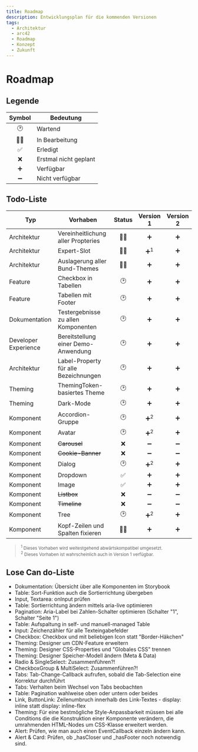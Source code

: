 ```yaml
---
title: Roadmap
description: Entwicklungsplan für die kommenden Versionen
tags:
  - Architektur
  - arc42
  - Roadmap
  - Konzept
  - Zukunft
---
```


# Roadmap

## Legende

| Symbol | Bedeutung             |
| :----: | --------------------- |
|   🕑   | Wartend               |
|   👩‍💻   | In Bearbeitung        |
|   ✅   | Erledigt              |
|   ❌   | Erstmal nicht geplant |
|   ➕   | Verfügbar             |
|   ➖   | Nicht verfügbar       |

## Todo-Liste

| Typ                  | Vorhaben                              | Status |   Version 1    | Version 2 |
| -------------------- | ------------------------------------- | :----: | :------------: | :-------: |
| Architektur          | Vereinheitlichung aller Propteries    |   👩‍💻   |       ➕       |    ➕     |
| Architektur          | Expert-Slot                           |   👩‍💻   | ➕<sup>1</sup> |    ➕     |
| Architektur          | Auslagerung aller Bund-Themes         |   👩‍💻   |       ➕       |    ➕     |
| Feature              | Checkbox in Tabellen                  |   🕑   |       ➕       |    ➕     |
| Feature              | Tabellen mit Footer                   |   🕑   |       ➕       |    ➕     |
| Dokumentation        | Testergebnisse zu allen Komponenten   |   🕑   |       ➕       |    ➕     |
| Developer Experience | Bereitstellung einer Demo-Anwendung   |   🕑   |       ➕       |    ➕     |
| Architektur          | Label-Property für alle Bezeichnungen |   🕑   |       ➕       |    ➕     |
| Theming              | ThemingToken-basiertes Theme          |   🕑   |       ➕       |    ➕     |
| Theming              | Dark-Mode                             |   🕑   |       ➕       |    ➕     |
| Komponent            | Accordion-Gruppe                      |   🕑   | ➕<sup>2</sup> |    ➕     |
| Komponent            | Avatar                                |   🕑   | ➕<sup>2</sup> |    ➕     |
| Komponent            | ~~Carousel~~                          |   ❌   |       ➖       |    ➖     |
| Komponent            | ~~Cookie-Banner~~                     |   ❌   |       ➖       |    ➖     |
| Komponent            | Dialog                                |   🕑   | ➕<sup>2</sup> |    ➕     |
| Komponent            | Dropdown                              |   ✅   |       ➕       |    ➕     |
| Komponent            | Image                                 |   ✅   |       ➕       |    ➕     |
| Komponent            | ~~Listbox~~                           |   ❌   |       ➖       |    ➖     |
| Komponent            | ~~Timeline~~                          |   ❌   |       ➖       |    ➖     |
| Komponent            | Tree                                  |   🕑   | ➕<sup>2</sup> |    ➕     |
| Komponent            | Kopf-Zeilen und Spalten fixieren      |   👩‍💻   |       ➕       |    ➕     |

> <small>
> 	<sup>1</sup> Dieses Vorhaben wird weitestgehend abwärtskompatibel umgesetzt.
> 	<br />
> 	<sup>2</sup> Dieses Vorhaben ist wahrscheinlich auch in Version 1 verfügbar.
> </small>

## Lose Can do-Liste

- Dokumentation: Übersicht über alle Komponenten im Storybook
- Table: Sort-Funktion auch die Sortierrichtung übergeben
- Input, Textarea: onInput prüfen
- Table: Sortierrichtung ändern mittels aria-live optimieren
- Pagination: Aria-Label bei Zahlen-Schalter optimieren (Schalter "1", Schalter "Seite 1")
- Table: Aufspaltung in self- und manuell-managed Table
- Input: Zeichenzähler für alle Texteingabefelder
- Checkbox: Checkbox und mit beliebigen Icon statt "Border-Häkchen"
- Theming: Designer um CDN-Feature erweitern
- Theming: Designer CSS-Properties und "Globales CSS" trennen
- Theming: Designer Speicher-Modell ändern (Meta & Data)
- Radio & SingleSelect: Zusammenführen?!
- CheckboxGroup & MultiSelect: Zusammenführen?!
- Tabs: Tab-Change-Callback aufrufen, sobald die Tab-Selection eine Korrektur durchführt
- Tabs: Verhalten beim Wechsel von Tabs beobachten
- Table: Pagination wahlweise oben oder untern oder beides
- Link, ButtonLink: Zeilenumbruch innerhalb des Link-Textes - display: inline statt display: inline-flex
- Theming: Für eine bestmögliche Style-Anpassbarkeit müssen bei alle Conditions die die Konstruktion einer Komponente verändern, die umrahmenden HTML-Nodes um CSS-Klasse erweitert werden.
- Alert: Prüfen, wie man auch einen EventCallback einzeln ändern kann.
- Alert & Card: Prüfen, ob \_hasCloser und \_hasFooter noch notwendig sind.
